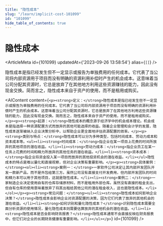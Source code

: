 ```yaml
---
title: "隐性成本"
slug: "/learn/implicit-cost-101099"
id: "101099"
hide_table_of_contents: true
---
```



# 隐性成本

<ArticleMeta id={101099} updatedAt={'2023-09-26 13:58:54'} alias={`[]`} />
<div className='border-solid border-b border-t-0 my-4 border-[var(--ifm-color-gray-300)]' />

隐性成本是指已经发生但不一定显示或报告为单独费用的任何成本。它代表了当公司将内部资源用于项目而没有明确的资源利用补偿时产生的机会成本。这意味着当公司分配其资源时，它总是放弃了在其他地方利用这些资源赚钱的能力，因此没有现金交换。简而言之，隐性成本来自于资产的使用，而不是租用或购买。

<AIContent content={`<p><strong>定义：</strong>隐性成本是指已经发生但不一定显示或报告为单独费用的任何成本。它代表了当公司将内部资源用于项目而没有明确的资源利用补偿时产生的机会成本。这意味着当公司分配其资源时，它总是放弃了在其他地方利用这些资源赚钱的能力，因此没有现金交换。简而言之，隐性成本来自于资产的使用，而不是租用或购买。</p><p><strong>起源：</strong>隐性成本的概念源于经济学中的机会成本理论。机会成本是指选择一种资源配置方式而放弃的其他可能选择的收益。随着企业管理和会计学的发展，隐性成本逐渐被纳入企业决策分析中，以帮助企业更全面地评估资源配置的效率。</p><p><strong>类别与特点：</strong>隐性成本可以分为多种类型，包括时间成本、劳动力成本和资本成本等。<ul><li><strong>时间成本：</strong>指企业在某一项目上花费的时间所放弃的其他项目的潜在收益。</li><li><strong>劳动力成本：</strong>指企业员工在某一任务上花费的时间和精力所放弃的其他任务的潜在收益。</li><li><strong>资本成本：</strong>指企业将资金投入某一项目而放弃的其他投资机会的潜在收益。</li></ul>隐性成本的特点是难以量化和直接观察，但对企业决策有重要影响。</p><p><strong>具体案例：</strong><ol><li><strong>案例一：</strong>一家软件公司决定让其内部开发团队开发一款新产品，而不是外包给第三方。虽然公司没有直接支付开发费用，但内部开发团队的时间和精力本可以用于其他项目，这就是隐性成本。</li><li><strong>案例二：</strong>一家制造企业决定使用自有的仓库存储原材料，而不是租用外部仓库。虽然没有直接的租金支出，但自有仓库的使用意味着放弃了将其出租给其他公司的潜在租金收入，这也是隐性成本。</li></ol></p><p><strong>常见问题：</strong><ul><li><strong>隐性成本如何影响企业决策？</strong>隐性成本会影响企业对资源配置的决策，因为它们代表了放弃的其他机会的潜在收益。</li><li><strong>如何识别和量化隐性成本？</strong>识别隐性成本需要全面分析资源的使用情况，量化隐性成本则需要估算放弃的其他机会的潜在收益。</li><li><strong>隐性成本是否会影响财务报表？</strong>隐性成本通常不会直接反映在财务报表中，但它们对企业的长期财务健康有重要影响。</li></ul></p>`} id={101099} />
